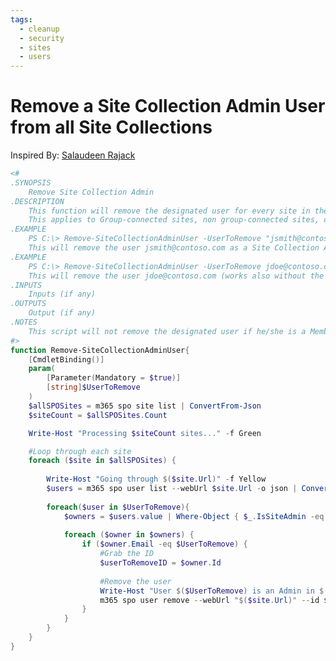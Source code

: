 ```yaml
---
tags:
  - cleanup    
  - security
  - sites
  - users
---
```



# Remove a Site Collection Admin User from all Site Collections

Inspired By: [Salaudeen Rajack](https://www.sharepointdiary.com/2017/02/sharepoint-online-remove-site-collection-administrator-using-powershell.html)

<Tabs>
  <TabItem value="PowerShell">

  ```powershell
  <#
  .SYNOPSIS
      Remove Site Collection Admin
  .DESCRIPTION
      This function will remove the designated user for every site in the tenant if he/she is a Site Collection Admin.
      This applies to Group-connected sites, non group-connected sites, or classic sites.
  .EXAMPLE
      PS C:\> Remove-SiteCollectionAdminUser -UserToRemove "jsmith@contoso.com"
      This will remove the user jsmith@contoso.com as a Site Collection Admin on every site in the tenant.
  .EXAMPLE
      PS C:\> Remove-SiteCollectionAdminUser -UserToRemove jdoe@contoso.com
      This will remove the user jdoe@contoso.com (works also without the quotes) as a Site Collection Admin on every site in the tenant.
  .INPUTS
      Inputs (if any)
  .OUTPUTS
      Output (if any)
  .NOTES
      This script will not remove the designated user if he/she is a Member of a group a Administrator on a site.
  #>
  function Remove-SiteCollectionAdminUser{
      [CmdletBinding()]
      param(
          [Parameter(Mandatory = $true)] 
          [string]$UserToRemove
      )
      $allSPOSites = m365 spo site list | ConvertFrom-Json
      $siteCount = $allSPOSites.Count

      Write-Host "Processing $siteCount sites..." -f Green

      #Loop through each site
      foreach ($site in $allSPOSites) {
          
          Write-Host "Going through $($site.Url)" -f Yellow
          $users = m365 spo user list --webUrl $site.Url -o json | ConvertFrom-Json
          
          foreach($user in $UserToRemove){
              $owners = $users.value | Where-Object { $_.IsSiteAdmin -eq $true } 
              
              foreach ($owner in $owners) {
                  if ($owner.Email -eq $UserToRemove) {
                      #Grab the ID
                      $userToRemoveID = $owner.Id
                      
                      #Remove the user 
                      Write-Host "User $($UserToRemove) is an Admin in $($site.Title). Removing..." -f Blue
                      m365 spo user remove --webUrl "$($site.Url)" --id $userToRemoveID --force
                  }
              }
          }
      }
  }
  ```

  </TabItem>
</Tabs>

